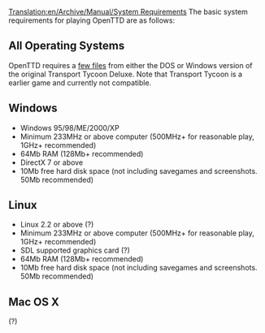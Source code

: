 [[Translation:en/Archive/Manual/System Requirements]]
The basic system requirements for playing OpenTTD are as follows:

==All Operating Systems==
OpenTTD requires a [[en/Archive/Manual/Installation FAQ|few files]] from either the DOS or Windows version of the original Transport Tycoon Deluxe.  Note that Transport Tycoon is a earlier game and currently not compatible.

==Windows== 

*Windows 95/98/ME/2000/XP
*Minimum 233MHz or above computer (500MHz+ for reasonable play, 1GHz+ recommended)
*64Mb RAM (128Mb+ recommended)
*DirectX 7 or above
*10Mb free hard disk space (not including savegames and screenshots. 50Mb recommended)

==Linux== 
*Linux 2.2 or above (?)
*Minimum 233MHz or above computer (500MHz+ for reasonable play, 1GHz+ recommended)
*SDL supported graphics card (?)
*64Mb RAM (128Mb+ recommended)
*10Mb free hard disk space (not including savegames and screenshots. 50Mb recommended)

==Mac OS X==
(?)
